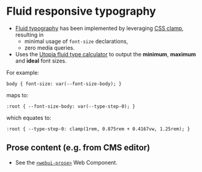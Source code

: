 
<Meta of={Typography} />

# Fluid responsive typography

- [Fluid typography](https://piccalil.li/tutorial/fluid-typography-with-css-clamp) has been implemented by leveraging [CSS clamp](https://developer.mozilla.org/en-US/docs/Web/CSS/clamp), resulting in
    - minimal usage of `font-size` declarations,
    - zero media queries.
- Uses the [Utopia fluid type calculator](https://utopia.fyi/) to output the **minimum**, **maximum** and **ideal** font sizes.

For example:
```
body { font-size: var(--font-size-body); }
```
maps to:
```
:root { --font-size-body: var(--type-step-0); }
```
which equates to:
```
:root { --type-step-0: clamp(1rem, 0.875rem + 0.4167vw, 1.25rem); }
```

## Prose content (e.g. from CMS editor)
- See the [`<webui-prose>`](/docs/web-components-or-custom-elements-webui-prose--docs) Web Component.

